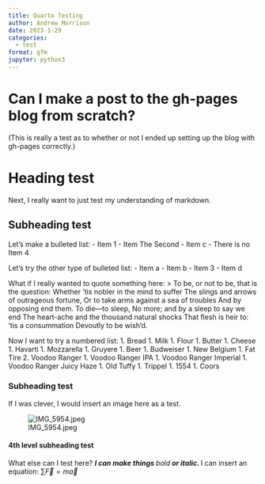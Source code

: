 ```yaml
---
title: Quarto Testing
author: Andrew Morrison
date: 2023-1-29
categories:
  - test
format: gfm
jupyter: python3
---
```


# Can I make a post to the gh-pages blog from scratch?

(This is really a test as to whether or not I ended up setting up the blog with gh-pages correctly.)

# Heading test

Next, I really want to just test my understanding of markdown.

## Subheading test

Let’s make a bulleted list: 
- Item 1 
- Item The Second 
- Item c 
- There is no Item 4

Let’s try the other type of bulleted list:
 - Item a
 - Item b
 - Item 3
 - Item d

What if I really wanted to quote something here:
> To be, or not to be, that is the question: Whether ’tis nobler in the mind to suffer The
slings and arrows of outrageous fortune, Or to take arms against a sea
of troubles And by opposing end them. To die—to sleep, No more; and by a
sleep to say we end The heart-ache and the thousand natural shocks That
flesh is heir to: ’tis a consummation Devoutly to be wish’d.

Now I want to try a numbered list: 
1. Bread 
1. Milk 
1. Flour 
1. Butter 
1. Cheese 
    1. Havarti 
    1. Mozzarella 
    1. Gruyere 
1. Beer 
    1. Budweiser 
    1. New Belgium 
        1. Fat Tire 
        2. Voodoo Ranger 
            1. Voodoo Ranger IPA 
            1. Voodoo Ranger Imperial 
            1. Voodoo Ranger Juicy Haze 
        1. Old Tuffy 
        1. Trippel 
        1. 1554 
    1. Coors

### Subheading test

If I was clever, I would insert an image here as a test.

![IMG_5954.jpeg](attachment:4fe8f11e-4894-403a-942c-b0b1c7a6622a.jpeg)

#### 4th level subheading test

What else can I test here?
***
I can make things **bold** or *italic*.
***
I can insert an equation: $\sum \vec{F} = m\vec{a}$


